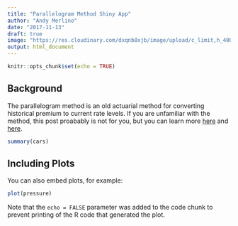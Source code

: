 ```yaml
---
title: "Parallelogram Method Shiny App"
author: "Andy Merlino"
date: "2017-11-13"
draft: true
image: "https://res.cloudinary.com/dxqnb8xjb/image/upload/c_limit,h_400,w_400/v1510588322/parallelogram-method_utbvtp.png"
output: html_document
---
```


```r
knitr::opts_chunk$set(echo = TRUE)
```

## Background

The parallelogram method is an old actuarial method for converting historical premium to current rate levels.  If you are unfamiliar with the method, this post proabably is not for you, but you can learn more [here]() and [here]().

```r
summary(cars)
```

## Including Plots

You can also embed plots, for example:

```r
plot(pressure)
```

Note that the `echo = FALSE` parameter was added to the code chunk to prevent printing of the R code that generated the plot.
